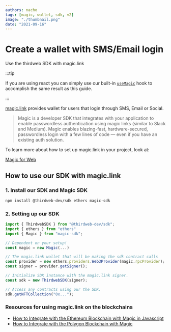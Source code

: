 ```yaml
---
authors: nacho
tags: [magic, wallet, sdk, v2]
image: "./thumbnail.png"
date: "2021-09-16"
---
```


# Create a wallet with SMS/Email login

Use the thirdweb SDK with magic.link

<!-- truncate -->

:::tip

If you are using react you can simply use our built-in [`useMagic`](/react/react.usemagic) hook to accomplish the same result as this guide.

:::

[magic.link](https://magic.link/) provides wallet for users that login through SMS, Email or Social.

> Magic is a developer SDK that integrates with your application to enable passwordless authentication using magic links (similar to Slack and Medium). Magic enables blazing-fast, hardware-secured, passwordless login with a few lines of code — even if you have an existing auth solution.

To learn more about how to set up magic.link in your project, look at:

[Magic for Web](https://magic.link/docs/login-methods/email/integration/web)

## How to use our SDK with magic.link

### 1. Install our SDK and Magic SDK

```bash
npm install @thirdweb-dev/sdk ethers magic-sdk
```

### 2. Setting up our SDK

```ts
import { ThirdwebSDK } from "@thirdweb-dev/sdk";
import { ethers } from "ethers"
import { Magic } from "magic-sdk";

// Dependent on your setup!
const magic = new Magic(...)

// The magic.link wallet that will be making the sdk contract calls
const provider = new ethers.providers.Web3Provider(magic.rpcProvider);
const signer = provider.getSigner();

// Initialize SDK instance with the magic.link signer.
const sdk = new ThirdwebSDK(signer);

// Access any contracts using our the SDK.
sdk.getNFTCollection("0x...");
```

### Resources for using magic.link on the blockchains

- [How to Integrate with the Ethereum Blockchain with Magic in Javascript](https://magic.link/docs/advanced/blockchains/ethereum/javascript)
- [How to Integrate with the Polygon Blockchain with Magic](https://magic.link/docs/advanced/blockchains/polygon)
